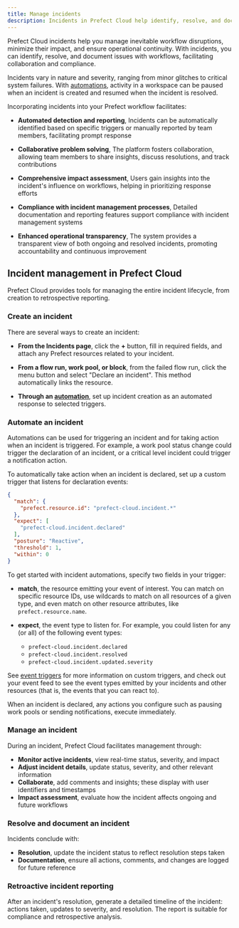 ```yaml
---
title: Manage incidents
description: Incidents in Prefect Cloud help identify, resolve, and document issues in mission-critical workflows.
---
```


<span class="badge enterprise"></span> Prefect Cloud incidents help you manage inevitable workflow disruptions, minimize their impact, and ensure operational continuity. 
With incidents, you can identify, resolve, and document issues with workflows, facilitating collaboration and compliance. 

Incidents vary in nature and severity, ranging from minor glitches to critical system failures. With [automations](#incident-automations), activity in a workspace can be paused when an incident is created and resumed when the incident is resolved.

Incorporating incidents into your Prefect workflow facilitates:

* **Automated detection and reporting**, Incidents can be automatically identified based on specific triggers or manually reported by team members, facilitating prompt response

* **Collaborative problem solving**, The platform fosters collaboration, allowing team members to share insights, discuss resolutions, and track contributions

* **Comprehensive impact assessment**, Users gain insights into the incident's influence on workflows, helping in prioritizing response efforts

* **Compliance with incident management processes**, Detailed documentation and reporting features support compliance with incident management systems

* **Enhanced operational transparency**, The system provides a transparent view of both ongoing and resolved incidents, promoting accountability and continuous improvement

## Incident management in Prefect Cloud

Prefect Cloud provides tools for managing the entire incident lifecycle, from creation to retrospective reporting. 

### Create an incident

There are several ways to create an incident:

* **From the Incidents page**, click the **+** button, fill in required fields, and attach any Prefect resources related to your incident.

* **From a flow run, work pool, or block**, from the failed flow run, click the menu button and select "Declare an incident". This method automatically links the resource. 

* **Through an [automation](/3.1/automate/events/automations-triggers/)**, set up incident creation as an automated response to selected triggers.

### Automate an incident

Automations can be used for triggering an incident and for taking action when an incident is triggered. For example, a work pool status change could trigger the declaration of an incident, or a critical level incident could trigger a notification action.

To automatically take action when an incident is declared, set up a custom trigger that listens for declaration events:

```json
{
  "match": {
    "prefect.resource.id": "prefect-cloud.incident.*"
  },
  "expect": [
    "prefect-cloud.incident.declared"
  ],
  "posture": "Reactive",
  "threshold": 1,
  "within": 0
}
```

To get started with incident automations, specify two fields in your trigger:

  - **match**, the resource emitting your event of interest. You can match on specific resource IDs, use wildcards to match on all resources of a given type, and even match on other resource attributes, like `prefect.resource.name`.

  - **expect**, the event type to listen for. For example, you could listen for any (or all) of the following event types:
      - `prefect-cloud.incident.declared`
      - `prefect-cloud.incident.resolved`
      - `prefect-cloud.incident.updated.severity`

See [event triggers](/3.1/automate/events/automations-triggers/#custom-triggers) for more information on custom triggers, and check out your event feed to see the event types emitted by your incidents and other resources (that is, the events that you can react to).

When an incident is declared, any actions you configure such as pausing work pools or sending notifications, execute immediately.

### Manage an incident

During an incident, Prefect Cloud facilitates management through:

- **Monitor active incidents**, view real-time status, severity, and impact
- **Adjust incident details**, update status, severity, and other relevant information
- **Collaborate**, add comments and insights; these display with user identifiers and timestamps
- **Impact assessment**, evaluate how the incident affects ongoing and future workflows

### Resolve and document an incident

Incidents conclude with:

- **Resolution**, update the incident status to reflect resolution steps taken
- **Documentation**, ensure all actions, comments, and changes are logged for future reference

### Retroactive incident reporting

After an incident's resolution, generate a detailed timeline of the incident: actions taken, updates to severity, and resolution. The report is suitable for compliance and retrospective analysis.

